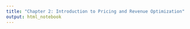 ```yaml
---
title: "Chapter 2: Introduction to Pricing and Revenue Optimization"
output: html_notebook
---
```


